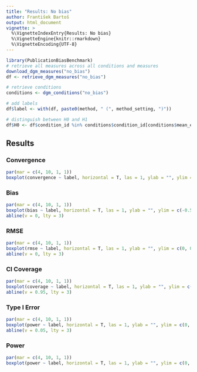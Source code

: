 ```yaml
---
title: "Results: No bias"
author: František Bartoš
output: html_document
vignette: >
  %\VignetteIndexEntry{Results: No bias}
  %\VignetteEngine{knitr::rmarkdown}
  %\VignetteEncoding{UTF-8}
---
```


```r
library(PublicationBiasBenchmark)
# retrieve all measures across all conditions and measures
download_dgm_measures("no_bias")
df <- retrieve_dgm_measures("no_bias")

# retrieve conditions
conditions <- dgm_conditions("no_bias")

# add labels
df$label <- with(df, paste0(method, " (", method_setting, ")"))

# distinguish between H0 and H1
df$H0 <- df$condition_id %in% conditions$condition_id[conditions$mean_effect == 0]
```

## Results {.tabset}

### Convergence

```r
par(mar = c(4, 10, 1, 1))
boxplot(convergence ~ label, horizontal = T, las = 1, ylab = "", ylim = c(0, 1), data = df, xlab = "Convergence")
```

### Bias

```r
par(mar = c(4, 10, 1, 1))
boxplot(bias ~ label, horizontal = T, las = 1, ylab = "", ylim = c(-0.5, 0.5), data = df, xlab = "Bias")
abline(v = 0, lty = 3)
```

### RMSE

```r
par(mar = c(4, 10, 1, 1))
boxplot(rmse ~ label, horizontal = T, las = 1, ylab = "", ylim = c(0, 0.5), data = df, xlab = "RMSE")
abline(v = 0, lty = 3)
```

### CI Coverage

```r
par(mar = c(4, 10, 1, 1))
boxplot(coverage ~ label, horizontal = T, las = 1, ylab = "", ylim = c(0, 1), data = df, xlab = "CI Coverage")
abline(v = 0.95, lty = 3)
```

### Type I Error

```r
par(mar = c(4, 10, 1, 1))
boxplot(power ~ label, horizontal = T, las = 1, ylab = "", ylim = c(0, 1), data = df[df$H0,], xlab = "Type I Error")
abline(v = 0.05, lty = 3)
```

### Power

```r
par(mar = c(4, 10, 1, 1))
boxplot(power ~ label, horizontal = T, las = 1, ylab = "", ylim = c(0, 1), data = df[!df$H0,], xlab = "Power")
```
